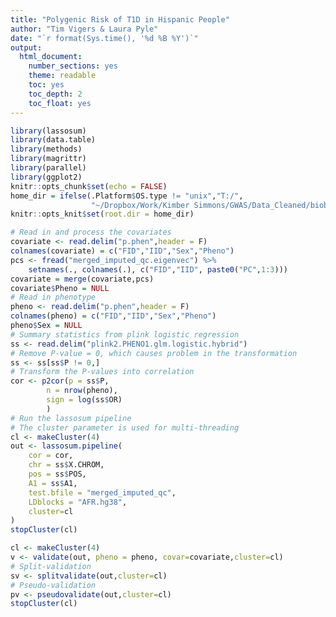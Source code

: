 ```yaml
---
title: "Polygenic Risk of T1D in Hispanic People"
author: "Tim Vigers & Laura Pyle"
date: "`r format(Sys.time(), '%d %B %Y')`"
output:
  html_document:
    number_sections: yes
    theme: readable
    toc: yes
    toc_depth: 2
    toc_float: yes
---
```


```r
library(lassosum)
library(data.table)
library(methods)
library(magrittr)
library(parallel)
library(ggplot2)
knitr::opts_chunk$set(echo = FALSE)
home_dir = ifelse(.Platform$OS.type != "unix","T:/",
                  "~/Dropbox/Work/Kimber Simmons/GWAS/Data_Cleaned/biobank_analysis/imputed/")
knitr::opts_knit$set(root.dir = home_dir)
```

```r
# Read in and process the covariates
covariate <- read.delim("p.phen",header = F)
colnames(covariate) = c("FID","IID","Sex","Pheno")
pcs <- fread("merged_imputed_qc.eigenvec") %>%
    setnames(., colnames(.), c("FID","IID", paste0("PC",1:3)))
covariate = merge(covariate,pcs)
covariate$Pheno = NULL
# Read in phenotype
pheno <- read.delim("p.phen",header = F)
colnames(pheno) = c("FID","IID","Sex","Pheno")
pheno$Sex = NULL
# Summary statistics from plink logistic regression
ss <- read.delim("plink2.PHENO1.glm.logistic.hybrid")
# Remove P-value = 0, which causes problem in the transformation
ss <- ss[ss$P != 0,]
# Transform the P-values into correlation
cor <- p2cor(p = ss$P,
        n = nrow(pheno),
        sign = log(ss$OR)
        )
# Run the lassosum pipeline
# The cluster parameter is used for multi-threading
cl <- makeCluster(4)
out <- lassosum.pipeline(
    cor = cor,
    chr = ss$X.CHROM,
    pos = ss$POS,
    A1 = ss$A1,
    test.bfile = "merged_imputed_qc",
    LDblocks = "AFR.hg38", 
    cluster=cl
)
stopCluster(cl)
```

```r
cl <- makeCluster(4)
v <- validate(out, pheno = pheno, covar=covariate,cluster=cl)
# Split-validation
sv <- splitvalidate(out,cluster=cl)
# Pseudo-validation
pv <- pseudovalidate(out,cluster=cl)
stopCluster(cl)
```

